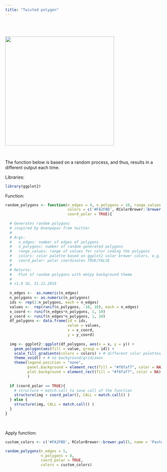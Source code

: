 ```yaml
---
title: "Twisted polygon"
---
```


<br><br>

![](home_polygon_1.png){width="350" fig-align="center"}

<br>

The function below is based on a random process, and thus, results in a different output each time.

Libraries:

```r
library(ggplot2)
```

Function:

```r
random_polygons <- function(n_edges = 4, n_polygons = 10, range_values = c(-10,10), 
                            colors = c('#FA2FBD', RColorBrewer::brewer.pal(5, name = 'Pastel1'), '#235347'), 
                            coord_polar = TRUE){
  
  # Generates random polygons
  # inspired by @venpopov from twitter
  #
  # Args:
  #   n_edges: number of edges of polygons 
  #   n_polygons: number of random generated polygons
  #   range_values: range of values for color coding the polygons
  #   colors: color palette based on ggplot2 color brewer colors, e.g. 'Pastel1'
  #   coord_polar: polar coordinates TRUE/FALSE
  # 
  # Returns:
  #   Plot of random polygons with emtpy background theme
  #   
  # v1.0 SG, 31.12.2019
  
  n_edges <-  as.numeric(n_edges)
  n_polygons <- as.numeric(n_polygons)
  ids <- rep(1:n_polygons, each = n_edges)
  values <-  rep(runif(n_polygons, -10, 10), each = n_edges)
  x_coord <- runif(n_edges*n_polygons, 1, 10)
  y_coord <- runif(n_edges*n_polygons, 1, 10)
  df_polygons <- data.frame(id = ids,
                            value = values,
                            x = x_coord,
                            y = y_coord)
  
  img <- ggplot2::ggplot(df_polygons, aes(x = x, y = y)) +
    geom_polygon(aes(fill = value, group = id)) +
    scale_fill_gradientn(colors = colors) + # different color palettes: see ?scale_fill_distiller
    theme_void() + # no background/grid/axes
    theme(legend.position = "none", 
          panel.background = element_rect(fill = "#f8faf7", color = NA),
          plot.background = element_rect(fill = "#f8faf7", color = NA)
          )
  
  if (coord_polar == TRUE){
    # structure + match.call to save call of the function
    structure(img + coord_polar(), CALL = match.call() ) 
  } else { 
    structure(img, CALL = match.call() ) 
  }
}
```

<br>

Apply function:

```r
custom_colors <- c('#FA2FBD', RColorBrewer::brewer.pal(5, name = 'Pastel1'), '#235347')

random_polygons(n_edges = 5,
                n_polygons = 8,
                coord_polar = TRUE,
                colors = custom_colors)
```
